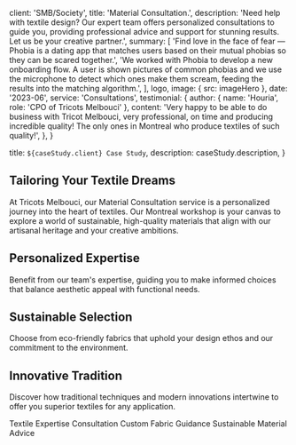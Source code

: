 
  client: 'SMB/Society',
  title: 'Material Consultation.',
  description:
    'Need help with textile design? Our expert team offers personalized consultations to guide you, providing professional advice and support for stunning results. Let us be your creative partner.',
  summary: [
    'Find love in the face of fear — Phobia is a dating app that matches users based on their mutual phobias so they can be scared together.',
    'We worked with Phobia to develop a new onboarding flow. A user is shown pictures of common phobias and we use the microphone to detect which ones make them scream, feeding the results into the matching algorithm.',
  ],
  logo,
  image: { src: imageHero },
  date: '2023-06',
  service: 'Consultations',
  testimonial: {
    author: { name: 'Houria', role: 'CPO of Tricots Melbouci' },
    content:
      'Very happy to be able to do business with Tricot Melbouci, very professional, on time and producing incredible quality! The only ones in Montreal who produce textiles of such quality!',
  },
}

  title: `${caseStudy.client} Case Study`,
  description: caseStudy.description,
}

## Tailoring Your Textile Dreams

At Tricots Melbouci, our Material Consultation service is a personalized journey into the heart of textiles. Our Montreal workshop is your canvas to explore a world of sustainable, high-quality materials that align with our artisanal heritage and your creative ambitions.

## Personalized Expertise
Benefit from our team's expertise, guiding you to make informed choices that balance aesthetic appeal with functional needs.

## Sustainable Selection
Choose from eco-friendly fabrics that uphold your design ethos and our commitment to the environment.

## Innovative Tradition
Discover how traditional techniques and modern innovations intertwine to offer you superior textiles for any application.

<TagList>
  <TagListItem>Textile Expertise Consultation</TagListItem>
  <TagListItem>Custom Fabric Guidance</TagListItem>
  <TagListItem>Sustainable Material Advice</TagListItem>
</TagList>

<StatList>
  <StatListItem value="98%" label="Material Quality Score" />
  <StatListItem value="30-45min" label="Consultations Time" />
  <StatListItem value="91%" label="Client Retention Rate" />
  <StatListItem value="3x" label="Fabric Selection Efficiency" />
</StatList>
